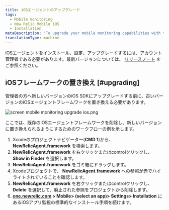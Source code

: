```yaml
---
title: iOSエージェントのアップグレード
tags:
  - Mobile monitoring
  - New Relic Mobile iOS
  - Installation
metaDescription: 'To upgrade your mobile monitoring capabilities with the latest iOS agent, start here.'
translationType: machine
---
```



iOSエージェントをインストール、設定、アップグレードするには、アカウント管理者である必要があります。最新バージョンについては、 [リリースノート](/docs/releases/ios) をご参照ください。

## iOSフレームワークの置き換え [#upgrading]

管理者の方へ新しいバージョンのiOS SDKにアップグレードする前に、古いバージョンのiOSエージェントフレームワークを置き換える必要があります。

<img
  title="screen mobile monitoring upgrade ios.png"
  alt="screen mobile monitoring upgrade ios.png"
  src={screenMobileMonitoringUpgradeIos0}
/>

<figcaption>
  ここでは、既存のiOSエージェントフレームワークを削除し、新しいバージョンに置き換えられるようにするためのワークフローの例を示します。
</figcaption>

1. Xcodeのプロジェクトナビゲーター(**CMD 1**)から、 **NewRelicAgent.framework** を検索します。
2. **NewRelicAgent.framework** を右クリックまたはcontrolクリックし、 **Show in Finder** を選択します。
3. **NewRelicAgent.framework** をゴミ箱にドラッグします。
4. Xcodeプロジェクトで、 **NewRelicAgent.framework** への参照が赤でハイライトされていることを確認します。
5. **NewRelicAgent.framework** を右クリックまたはcontrolクリックし、 **Delete** を選択して、廃止された参照をプロジェクトから削除します。
6. **[one.newrelic.com](https://one.newrelic.com) > Mobile> (select an app)> Settings> Installation** にあるiOSアプリ監視の標準的なインストール手順を続けます。